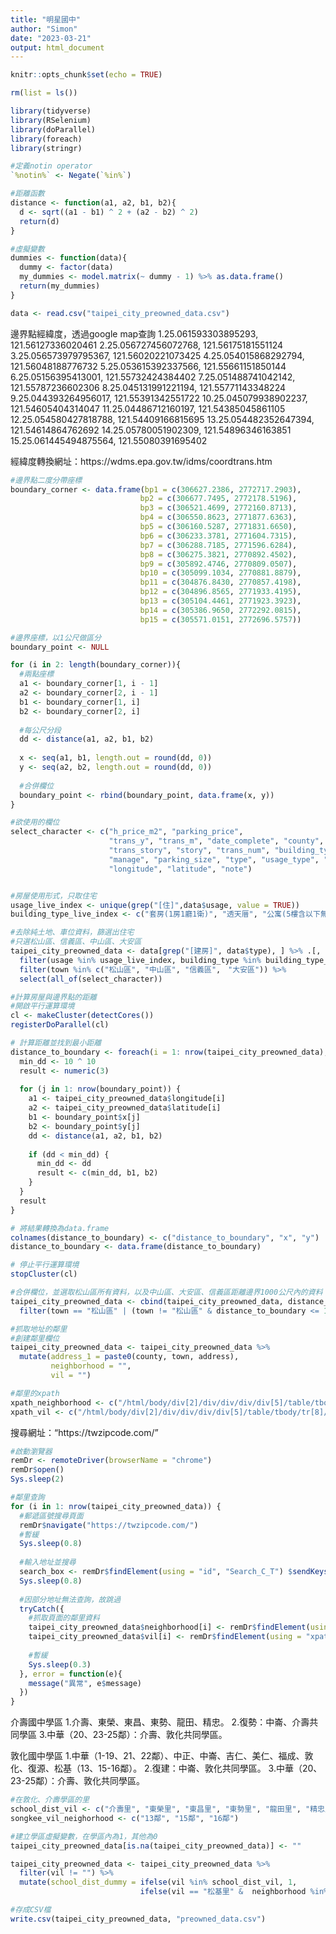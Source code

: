 ```yaml
---
title: "明星國中"
author: "Simon"
date: "2023-03-21"
output: html_document
---
```


```r
knitr::opts_chunk$set(echo = TRUE)
```

```r
rm(list = ls())
```

```r
library(tidyverse)
library(RSelenium)
library(doParallel)
library(foreach)
library(stringr)
```

```r
#定義notin operator
`%notin%` <- Negate(`%in%`)

#距離函數
distance <- function(a1, a2, b1, b2){
  d <- sqrt((a1 - b1) ^ 2 + (a2 - b2) ^ 2)
  return(d)
}

#虛擬變數
dummies <- function(data){
  dummy <- factor(data)
  my_dummies <- model.matrix(~ dummy - 1) %>% as.data.frame()
  return(my_dummies)
}
```

```r
data <- read.csv("taipei_city_preowned_data.csv")
```

邊界點經緯度，透過google map查詢
1.25.061593303895293, 121.56127336020461
2.25.056727456072768, 121.56175181551124
3.25.056573979795367, 121.56020221073425
4.25.054015868292794, 121.56048188776732
5.25.053615392337566, 121.55661151850144
6.25.05156395413001, 121.55732424384402
7.25.051488741042142, 121.55787236602306
8.25.045131991221194, 121.55771143348224
9.25.044393264956017, 121.55391342551722
10.25.045079938902237, 121.54605404314047
11.25.04486712160197, 121.54385045861105
12.25.054580427818788, 121.54409166815695
13.25.054482352647394, 121.54614864762692
14.25.05780051902309, 121.54896346163851
15.25.061445494875564, 121.55080391695402

經緯度轉換網址：https://wdms.epa.gov.tw/idms/coordtrans.htm

```r
#邊界點二度分帶座標
boundary_corner <- data.frame(bp1 = c(306627.2386, 2772717.2903),
                             bp2 = c(306677.7495, 2772178.5196),
                             bp3 = c(306521.4699, 2772160.8713),
                             bp4 = c(306550.8623, 2771877.6363),
                             bp5 = c(306160.5287, 2771831.6650),
                             bp6 = c(306233.3781, 2771604.7315),
                             bp7 = c(306288.7185, 2771596.6284),
                             bp8 = c(306275.3821, 2770892.4502),
                             bp9 = c(305892.4746, 2770809.0507),
                             bp10 = c(305099.1034, 2770881.8879),
                             bp11 = c(304876.8430, 2770857.4198),
                             bp12 = c(304896.8565, 2771933.4195),
                             bp13 = c(305104.4461, 2771923.3923),
                             bp14 = c(305386.9650, 2772292.0815),
                             bp15 = c(305571.0151, 2772696.5757))

#邊界座標，以1公尺做區分
boundary_point <- NULL

for (i in 2: length(boundary_corner)){
  #兩點座標
  a1 <- boundary_corner[1, i - 1]
  a2 <- boundary_corner[2, i - 1]
  b1 <- boundary_corner[1, i]
  b2 <- boundary_corner[2, i]
  
  #每公尺分段
  dd <- distance(a1, a2, b1, b2)
  
  x <- seq(a1, b1, length.out = round(dd, 0))
  y <- seq(a2, b2, length.out = round(dd, 0))
  
  #合併欄位
  boundary_point <- rbind(boundary_point, data.frame(x, y))
}
```

```r
#欲使用的欄位
select_character <- c("h_price_m2", "parking_price",
                      "trans_y", "trans_m", "date_complete", "county", "town", "address", "trans_landsize", 
                      "trans_story", "story", "trans_num", "building_type", "trans_size", 
                      "manage", "parking_size", "type", "usage_type", "usage", "landtotarea",
                      "longitude", "latitude", "note")


#房屋使用形式，只取住宅
usage_live_index <- unique(grep("[住]",data$usage, value = TRUE))
building_type_live_index <- c("套房(1房1廳1衛)", "透天厝", "公寓(5樓含以下無電梯)", "華廈(10層含以下有電梯)", "住宅大樓(11層含以上有電梯)")

#去除純土地、車位資料，篩選出住宅
#只選松山區、信義區、中山區、大安區
taipei_city_preowned_data <- data[grep("[建房]", data$type), ] %>% .[, -1:-2] %>%
  filter(usage %in% usage_live_index, building_type %in% building_type_live_index) %>%
  filter(town %in% c("松山區", "中山區", "信義區",　"大安區")) %>%
  select(all_of(select_character))
```

```r
#計算房屋與邊界點的距離
#開啟平行運算環境
cl <- makeCluster(detectCores())
registerDoParallel(cl)

# 計算距離並找到最小距離
distance_to_boundary <- foreach(i = 1: nrow(taipei_city_preowned_data), .combine = rbind) %dopar% {
  min_dd <- 10 ^ 10
  result <- numeric(3)
  
  for (j in 1: nrow(boundary_point)) {
    a1 <- taipei_city_preowned_data$longitude[i]
    a2 <- taipei_city_preowned_data$latitude[i]
    b1 <- boundary_point$x[j]
    b2 <- boundary_point$y[j]
    dd <- distance(a1, a2, b1, b2)
    
    if (dd < min_dd) {
      min_dd <- dd
      result <- c(min_dd, b1, b2)
    }
  }
  result
}

# 將結果轉換為data.frame
colnames(distance_to_boundary) <- c("distance_to_boundary", "x", "y")
distance_to_boundary <- data.frame(distance_to_boundary)

# 停止平行運算環境
stopCluster(cl)

#合併欄位，並選取松山區所有資料，以及中山區、大安區、信義區距離邊界1000公尺內的資料
taipei_city_preowned_data <- cbind(taipei_city_preowned_data, distance_to_boundary) %>%
  filter(town == "松山區" | (town != "松山區" & distance_to_boundary <= 1000))
```


```r
#抓取地址的鄰里
#創建鄰里欄位
taipei_city_preowned_data <- taipei_city_preowned_data %>%
  mutate(address_1 = paste0(county, town, address),
         neighborhood = "",
         vil = "")

#鄰里的xpath
xpath_neighborhood <- c("/html/body/div[2]/div/div/div/div[5]/table/tbody/tr[7]/td[2]")
xpath_vil <- c("/html/body/div[2]/div/div/div/div[5]/table/tbody/tr[8]/td[2]")
```


搜尋網址："https://twzipcode.com/"
```r
#啟動瀏覽器
remDr <- remoteDriver(browserName = "chrome")
remDr$open()
Sys.sleep(2)

#鄰里查詢
for (i in 1: nrow(taipei_city_preowned_data)) {
  #郵遞區號搜尋頁面
  remDr$navigate("https://twzipcode.com/")
  #暫緩
  Sys.sleep(0.8)
  
  #輸入地址並搜尋
  search_box <- remDr$findElement(using = "id", "Search_C_T") $sendKeysToElement(list(taipei_city_preowned_data$address_1[i], key = "enter"))
  Sys.sleep(0.8)
  
  #因部分地址無法查詢，故跳過
  tryCatch({
    #抓取頁面的鄰里資料
    taipei_city_preowned_data$neighborhood[i] <- remDr$findElement(using = "xpath", xpath_neighborhood) $getElementText() %>% unlist()
    taipei_city_preowned_data$vil[i] <- remDr$findElement(using = "xpath", xpath_vil) $getElementText() %>% unlist()
    
    #暫緩
    Sys.sleep(0.3)
  }, error = function(e){
    message("異常", e$message)
  })
}
```

介壽國中學區
1.介壽、東榮、東昌、東勢、龍田、精忠。 
2.復勢：中崙、介壽共同學區 
3.中華（20、23-25鄰）：介壽、敦化共同學區。 

敦化國中學區
1.中華（1-19、21、22鄰）、中正、中崙、吉仁、美仁、福成、敦化、復源、松基（13、15-16鄰）。 
2.復建：中崙、敦化共同學區。 
3.中華（20、23-25鄰）：介壽、敦化共同學區。

```r
#在敦化、介壽學區的里
school_dist_vil <- c("介壽里", "東榮里", "東昌里", "東勢里", "龍田里", "精忠里", "復勢里", "中華里", "中正里", "中崙里", "吉仁里", "美仁里", "福成里", "敦化里", "復源里")
songkee_vil_neighorhood <- c("13鄰", "15鄰", "16鄰") 

#建立學區虛擬變數，在學區內為1，其他為0
taipei_city_preowned_data[is.na(taipei_city_preowned_data)] <- ""

taipei_city_preowned_data <- taipei_city_preowned_data %>%
  filter(vil != "") %>%
  mutate(school_dist_dummy = ifelse(vil %in% school_dist_vil, 1,                                         #若在學區的里設為1
                             ifelse(vil == "松基里" &  neighborhood %in% songkee_vil_neighorhood, 1, 0)))#若在松基里13,15,16鄰設為1

#存成CSV檔
write.csv(taipei_city_preowned_data, "preowned_data.csv")
```

